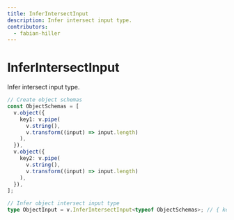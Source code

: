 ```yaml
---
title: InferIntersectInput
description: Infer intersect input type.
contributors:
  - fabian-hiller
---
```


# InferIntersectInput

Infer intersect input type.

```ts
// Create object schemas
const ObjectSchemas = [
  v.object({
    key1: v.pipe(
      v.string(),
      v.transform((input) => input.length)
    ),
  }),
  v.object({
    key2: v.pipe(
      v.string(),
      v.transform((input) => input.length)
    ),
  }),
];

// Infer object intersect input type
type ObjectInput = v.InferIntersectInput<typeof ObjectSchemas>; // { key1: string } & { key2: string }
```
